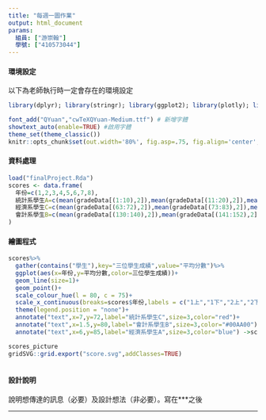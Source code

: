 ---
title: "每週一圖作業"
output: html_document
params:
  組員: ["游崇翰"]  
  學號: ["410573044"]
---

#### 環境設定

以下為老師執行時一定會存在的環境設定
```{r basic setup, message=FALSE, echo=TRUE, eval=T}
library(dplyr); library(stringr); library(ggplot2); library(plotly); library(lubridate); library(readr); library(tidyr); library(showtext)

font_add("QYuan","cwTeXQYuan-Medium.ttf") # 新增字體
showtext_auto(enable=TRUE) #啟用字體
theme_set(theme_classic())
knitr::opts_chunk$set(out.width='80%', fig.asp=.75, fig.align='center', fig.showtext=T)
```

#### 資料處理

```{r data cleaning, echo=TRUE, eval=T}
load("finalProject.Rda")
scores <- data.frame(
  年份=c(1,2,3,4,5,6,7,8),
  統計系學生A=c(mean(gradeData[(1:10),2]),mean(gradeData[(11:20),2]),mean(gradeData[(21:27),2]),mean(gradeData[(28:35),2]),mean(gradeData[(36:43),2]),mean(gradeData[(44:51),2]),mean(gradeData[(52:57),2]),mean(gradeData[(58:62),2])),
  經濟系學生C=c(mean(gradeData[(63:72),2]),mean(gradeData[(73:83),2]),mean(gradeData[(84:93),2]),mean(gradeData[(94:103),2]),mean(gradeData[(104:111),2]),mean(gradeData[(112:119),2]),mean(gradeData[(120:125),2]),mean(gradeData[(126:129),2])),
  會計系學生B=c(mean(gradeData[(130:140),2]),mean(gradeData[(141:152),2]),mean(gradeData[(153:161),2]),mean(gradeData[(162:169),2]),mean(gradeData[(170:175),2]),mean(gradeData[(176:181),2]),mean(gradeData[(182:186),2]),mean(gradeData[(187:190),2]))
)
```

#### 繪圖程式

```{r graph, echo=T, eval=T}

scores%>%
  gather(contains("學生"),key="三位學生成績",value="平均分數")%>%
  ggplot(aes(x=年份,y=平均分數,color=三位學生成績))+
  geom_line(size=1)+
  geom_point()+
  scale_colour_hue(l = 80, c = 75)+
  scale_x_continuous(breaks=scores$年份,labels = c("1上","1下","2上","2下","3上","3下","4上","4下"))+
  theme(legend.position = "none")+
  annotate("text",x=7,y=72,label="統計系學生C",size=3,color="red")+
  annotate("text",x=1.5,y=80,label="會計系學生B",size=3,color="#00AA00")+
  annotate("text",x=6,y=85,label="經濟系學生A",size=3,color="blue") ->scores_picture

scores_picture
gridSVG::grid.export("score.svg",addClasses=TRUE)
  
```


#### 設計說明
說明想傳達的訊息（必要）及設計想法（非必要）。寫在***之後

*** 

